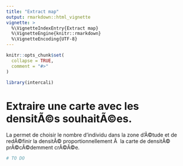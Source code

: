 ```yaml
---
title: "Extract map"
output: rmarkdown::html_vignette
vignette: >
  %\VignetteIndexEntry{Extract map}
  %\VignetteEngine{knitr::rmarkdown}
  %\VignetteEncoding{UTF-8}
---
```


```r
knitr::opts_chunk$set(
  collapse = TRUE,
  comment = "#>"
)
```

```r
library(intercali)
```

<!-- This vignette is generated by fusen: do not edit by hand -->

<!--
 You need to run the 'description' chunk in the '0-dev_history.Rmd' file before continuing your code there.
-->


# Extraire une carte avec les densitÃ©s souhaitÃ©es.

La permet de choisir le nombre d'individu dans la zone d'Ã©tude et de redÃ©finir la densitÃ© proportionnellement Ã  la carte de densitÃ© prÃ©cÃ©demment crÃ©Ã©e.


```r
# TO DO

```

